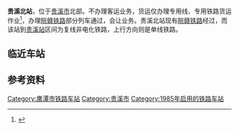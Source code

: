 {{NoteTA
|T=zh-hant:貴谿北站;zh-hans:贵溪北站;
|1=zh-hant:貴谿;zh-hans:贵溪;
|G1 =Transport}}
{{Infobox China railway station
|车站名称 = 贵溪北站
|图片 =201612 Guixibei Railway Station.jpg
|图片介绍 = 贵溪北站站房
|车站拼音 = Gui Xi Bei Zhan
|英文名称= Guixibei Railway Station
|车站代码=31559<ref>{{cite book|title=中华人民共和国铁路车站代码（GB/T 10302-2010）|publisher=中国标准出版社|year=2010|isbn=155066140495|ignore-isbn-error=true|pages=13}}</ref>
|电报码 = GBG<ref>{{cite book|author=铁道部电子计算技术中心, 铁道部运输局|title=铁路车站站名代码表：TMIS使用|publisher=中国铁道出版社|location=北京|year=1998|isbn=9787113030995|pages=63}}</ref><ref>{{cite book|author=[[中华人民共和国铁道部|中华人民共和国铁道部]]|title=铁路电报站名略号（2012）|publisher=中国铁道出版社|location=北京|year=2012|unified=15113·3468|pages=44}}</ref>
|拼音码 = GXB
|address = [[江西省|江西省]][[鹰潭市|鹰潭市]][[贵溪市|贵溪市]]
|坐标 = {{coord|28.346048|117.189109|display=inline,title}}
|归属 = [[南昌铁路局|南昌铁路局]][[鹰潭站|鹰潭车站]]<ref>{{cite news|title=贵溪北站内外兼修 巧打“增收战”|url=http://media.china.com.cn/cmgc/2014-01-28/103474.html|date=2014-01-28|publisher=中国网}}{{Dead link|date=2019年5月 |bot=InternetArchiveBot |fix-attempted=yes }}</ref>
|线路 = [[皖赣铁路|皖赣铁路]]
|车站等级 = 
|股道数目 = 
|月台数目 = 
|站台面 = 
}}

'''贵溪北站'''，位于[[贵溪市|贵溪市]]北部。不办理客运业务，货运仅办理专用线、专用铁路货运作业<ref name="12306info">{{Cite web |url=http://hyfw.12306.cn/hyinfo/action/FwcszsAction_index?type=1 |title=12306货运站点查询 南昌铁路局 |accessdate=2016-01-23 |archive-date=2016-11-06 |archive-url=https://web.archive.org/web/20161106075157/http://hyfw.12306.cn/hyinfo/action/FwcszsAction_index?type=1 |dead-url=no }}</ref>，办理[[皖赣铁路|皖赣铁路]]部分列车通过，会让业务。贵溪北站现有[[皖赣铁路|皖赣铁路]]经过，而该站到[[贵溪站|贵溪站]]区间为复线非电化铁路，上行方向则是单线铁路。

==临近车站==
{{start rail box|[[中国铁路|中国铁路]]}}
{{s-inop|[[中村站_(江西省)|中村站]]|[[景德镇站|景德镇]]、[[芜湖站|芜湖]]方向}}
{{s-line|[[皖赣铁路|皖赣铁路]]<br />← 7km 贵溪北站 9km →}}
{{s-inop|[[贵溪站|贵溪站]]|[[贵溪站|贵溪]]方向}}
{{end box}}

==参考资料==
{{commonscat|Guixibei Railway Station}}
{{reflist}}

{{皖赣铁路}}

[[Category:鹰潭市铁路车站|Category:鹰潭市铁路车站]]
[[Category:贵溪市|Category:贵溪市]]
[[Category:1985年启用的铁路车站|Category:1985年启用的铁路车站]]